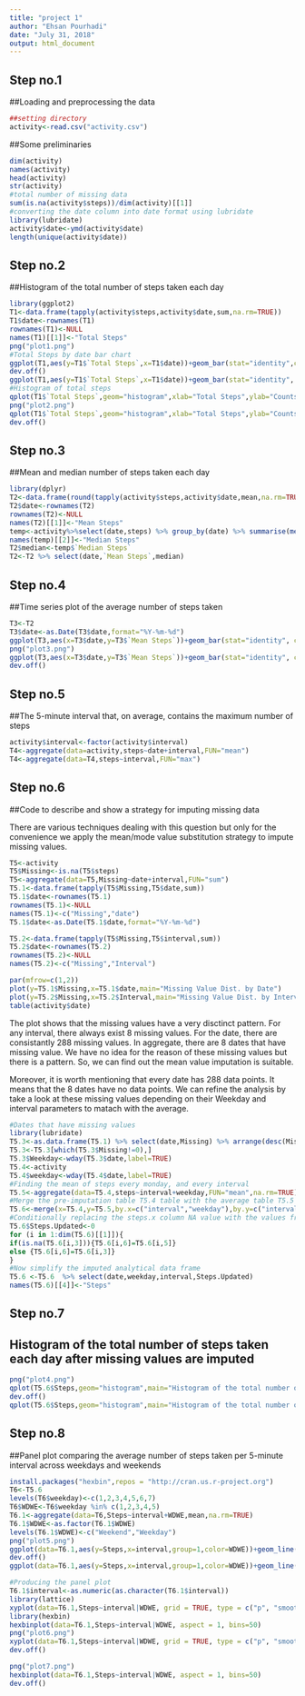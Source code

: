 ---
title: "project 1"
author: "Ehsan Pourhadi"
date: "July 31, 2018"
output: html_document
---

## Step no.1
##Loading and preprocessing the data


```{r, echo = TRUE}
##setting directory
activity<-read.csv("activity.csv")
```

##Some preliminaries

```{r}
dim(activity)
names(activity)
head(activity)
str(activity)
#total number of missing data
sum(is.na(activity$steps))/dim(activity)[[1]]
#converting the date column into date format using lubridate
library(lubridate)
activity$date<-ymd(activity$date)
length(unique(activity$date))
```

## Step no.2
##Histogram of the total number of steps taken each day

```{r, echo = TRUE}
library(ggplot2)
T1<-data.frame(tapply(activity$steps,activity$date,sum,na.rm=TRUE))
T1$date<-rownames(T1)
rownames(T1)<-NULL
names(T1)[[1]]<-"Total Steps"
png("plot1.png")
#Total Steps by date bar chart
ggplot(T1,aes(y=T1$`Total Steps`,x=T1$date))+geom_bar(stat="identity",color="red") + ylab("Total Steps")+xlab("Date")+ggtitle("Histogram of the total number of steps taken each day")
dev.off()
ggplot(T1,aes(y=T1$`Total Steps`,x=T1$date))+geom_bar(stat="identity", color="red") + ylab("Total Steps")+xlab("Date")+ggtitle("Histogram of the total number of steps taken each day")
#Histogram of total steps
qplot(T1$`Total Steps`,geom="histogram",xlab="Total Steps",ylab="Counts", main="Total Steps Historgram")
png("plot2.png")
qplot(T1$`Total Steps`,geom="histogram",xlab="Total Steps",ylab="Counts", main="Total Steps Historgram")
dev.off()
```
## Step no.3
##Mean and median number of steps taken each day

```{r, echo = TRUE}
library(dplyr)
T2<-data.frame(round(tapply(activity$steps,activity$date,mean,na.rm=TRUE),2))
T2$date<-rownames(T2)
rownames(T2)<-NULL
names(T2)[[1]]<-"Mean Steps"
temp<-activity%>%select(date,steps) %>% group_by(date) %>% summarise(median(steps))
names(temp)[[2]]<-"Median Steps"
T2$median<-temp$`Median Steps`
T2<-T2 %>% select(date,`Mean Steps`,median)
```

## Step no.4
##Time series plot of the average number of steps taken

```{r, echo = TRUE}
T3<-T2
T3$date<-as.Date(T3$date,format="%Y-%m-%d")
ggplot(T3,aes(x=T3$date,y=T3$`Mean Steps`))+geom_bar(stat="identity", color="blue")+scale_x_date()+ylab("Mean Steps Every day")+xlab("Date")+ggtitle("Mean Steps by Date")
png("plot3.png")
ggplot(T3,aes(x=T3$date,y=T3$`Mean Steps`))+geom_bar(stat="identity", color="blue")+scale_x_date()+ylab("Mean Steps Every day")+xlab("Date")+ggtitle("Mean Steps by Date")
dev.off()
```

## Step no.5
##The 5-minute interval that, on average, contains the maximum number of steps

```{r, echo = TRUE}
activity$interval<-factor(activity$interval)
T4<-aggregate(data=activity,steps~date+interval,FUN="mean")
T4<-aggregate(data=T4,steps~interval,FUN="max")
```

## Step no.6 
##Code to describe and show a strategy for imputing missing data

There are various techniques dealing with this question but only for the 
convenience we apply the mean/mode value substitution strategy to impute missing values.

```{r, echo = TRUE}
T5<-activity
T5$Missing<-is.na(T5$steps)
T5<-aggregate(data=T5,Missing~date+interval,FUN="sum")
T5.1<-data.frame(tapply(T5$Missing,T5$date,sum))
T5.1$date<-rownames(T5.1)
rownames(T5.1)<-NULL
names(T5.1)<-c("Missing","date")
T5.1$date<-as.Date(T5.1$date,format="%Y-%m-%d")

T5.2<-data.frame(tapply(T5$Missing,T5$interval,sum))
T5.2$date<-rownames(T5.2)
rownames(T5.2)<-NULL
names(T5.2)<-c("Missing","Interval")

par(mfrow=c(1,2))
plot(y=T5.1$Missing,x=T5.1$date,main="Missing Value Dist. by Date")
plot(y=T5.2$Missing,x=T5.2$Interval,main="Missing Value Dist. by Interval")
table(activity$date)
```

The plot shows that the missing values have a very disctinct pattern. For any interval, there always exist 8 missing values. For the date, there are consistantly 288 missing values. In aggregate, there are 8 dates that have missing value. We have no idea for the reason of these missing values but there is a pattern. So, we can find out the mean value imputation is suitable. 

Moreover, it is worth mentioning that every date has 288 data points. It means that the 8 dates have no data points. We can refine the analysis by take a look at these missing values depending on their Weekday and interval parameters to matach with the average.  


```{r, echo = TRUE}
#Dates that have missing values 
library(lubridate)
T5.3<-as.data.frame(T5.1) %>% select(date,Missing) %>% arrange(desc(Missing))
T5.3<-T5.3[which(T5.3$Missing!=0),]
T5.3$Weekday<-wday(T5.3$date,label=TRUE)
T5.4<-activity
T5.4$weekday<-wday(T5.4$date,label=TRUE)
#Finding the mean of steps every monday, and every interval
T5.5<-aggregate(data=T5.4,steps~interval+weekday,FUN="mean",na.rm=TRUE)
#Merge the pre-imputation table T5.4 table with the average table T5.5
T5.6<-merge(x=T5.4,y=T5.5,by.x=c("interval","weekday"),by.y=c("interval","weekday"),all.x=TRUE)
#Conditionally replacing the steps.x column NA value with the values from steps.y column value 
T5.6$Steps.Updated<-0
for (i in 1:dim(T5.6)[[1]]){
if(is.na(T5.6[i,3])){T5.6[i,6]=T5.6[i,5]}
else {T5.6[i,6]=T5.6[i,3]}
}
#Now simplify the imputed analytical data frame
T5.6 <-T5.6  %>% select(date,weekday,interval,Steps.Updated)
names(T5.6)[[4]]<-"Steps"

```
## Step no.7
## Histogram of the total number of steps taken each day after missing values are imputed

```{r, echo = TRUE}
png("plot4.png")
qplot(T5.6$Steps,geom="histogram",main="Histogram of the total number of steps taken each day after imputation",xlab="Steps",ylab="Count")
dev.off()
qplot(T5.6$Steps,geom="histogram",main="Histogram of the total number of steps taken each day after imputation",xlab="Steps",ylab="Count")

```

## Step no.8
##Panel plot comparing the average number of steps taken per 5-minute interval across weekdays and weekends

```{r, echo = TRUE}
install.packages("hexbin",repos = "http://cran.us.r-project.org")
T6<-T5.6
levels(T6$weekday)<-c(1,2,3,4,5,6,7)
T6$WDWE<-T6$weekday %in% c(1,2,3,4,5)
T6.1<-aggregate(data=T6,Steps~interval+WDWE,mean,na.rm=TRUE)
T6.1$WDWE<-as.factor(T6.1$WDWE)
levels(T6.1$WDWE)<-c("Weekend","Weekday")
png("plot5.png")
ggplot(data=T6.1,aes(y=Steps,x=interval,group=1,color=WDWE))+geom_line() +scale_x_discrete(breaks = seq(0, 2500, by = 300))+ylab("Mean Steps")+xlab("Intervals")+ggtitle("Mean steps across intervals by Weekend and Weekday")
dev.off()
ggplot(data=T6.1,aes(y=Steps,x=interval,group=1,color=WDWE))+geom_line() +scale_x_discrete(breaks = seq(0, 2500, by = 300))+ylab("Mean Steps")+xlab("Intervals")+ggtitle("Mean steps across intervals by Weekend and Weekday")

#Producing the panel plot
T6.1$interval<-as.numeric(as.character(T6.1$interval))
library(lattice)
xyplot(data=T6.1,Steps~interval|WDWE, grid = TRUE, type = c("p", "smooth"), lwd = 4,panel = panel.smoothScatter)
library(hexbin)
hexbinplot(data=T6.1,Steps~interval|WDWE, aspect = 1, bins=50)
png("plot6.png")
xyplot(data=T6.1,Steps~interval|WDWE, grid = TRUE, type = c("p", "smooth"), lwd = 4,panel = panel.smoothScatter)
dev.off()

png("plot7.png")
hexbinplot(data=T6.1,Steps~interval|WDWE, aspect = 1, bins=50)
dev.off()

```

